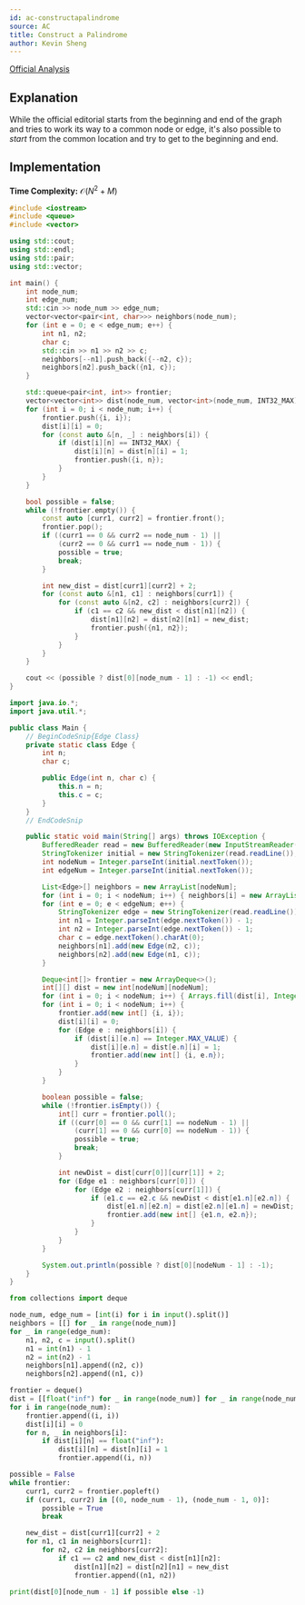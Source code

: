 ```yaml
---
id: ac-constructapalindrome
source: AC
title: Construct a Palindrome
author: Kevin Sheng
---
```


[Official Analysis](https://atcoder.jp/contests/abc197/editorial/1005)

## Explanation

While the official editorial starts from the beginning and end of the graph
and tries to work its way to a common node or edge, it's also possible
to *start* from the common location and try to get to the beginning and end.

## Implementation

**Time Complexity:** $\mathcal{O}(N^2 + M)$

<LanguageSection>
<CPPSection>

```cpp
#include <iostream>
#include <queue>
#include <vector>

using std::cout;
using std::endl;
using std::pair;
using std::vector;

int main() {
	int node_num;
	int edge_num;
	std::cin >> node_num >> edge_num;
	vector<vector<pair<int, char>>> neighbors(node_num);
	for (int e = 0; e < edge_num; e++) {
		int n1, n2;
		char c;
		std::cin >> n1 >> n2 >> c;
		neighbors[--n1].push_back({--n2, c});
		neighbors[n2].push_back({n1, c});
	}

	std::queue<pair<int, int>> frontier;
	vector<vector<int>> dist(node_num, vector<int>(node_num, INT32_MAX));
	for (int i = 0; i < node_num; i++) {
		frontier.push({i, i});
		dist[i][i] = 0;
		for (const auto &[n, _] : neighbors[i]) {
			if (dist[i][n] == INT32_MAX) {
				dist[i][n] = dist[n][i] = 1;
				frontier.push({i, n});
			}
		}
	}

	bool possible = false;
	while (!frontier.empty()) {
		const auto [curr1, curr2] = frontier.front();
		frontier.pop();
		if ((curr1 == 0 && curr2 == node_num - 1) ||
		    (curr2 == 0 && curr1 == node_num - 1)) {
			possible = true;
			break;
		}

		int new_dist = dist[curr1][curr2] + 2;
		for (const auto &[n1, c1] : neighbors[curr1]) {
			for (const auto &[n2, c2] : neighbors[curr2]) {
				if (c1 == c2 && new_dist < dist[n1][n2]) {
					dist[n1][n2] = dist[n2][n1] = new_dist;
					frontier.push({n1, n2});
				}
			}
		}
	}

	cout << (possible ? dist[0][node_num - 1] : -1) << endl;
}
```

</CPPSection>
<JavaSection>

```java
import java.io.*;
import java.util.*;

public class Main {
	// BeginCodeSnip{Edge Class}
	private static class Edge {
		int n;
		char c;

		public Edge(int n, char c) {
			this.n = n;
			this.c = c;
		}
	}
	// EndCodeSnip

	public static void main(String[] args) throws IOException {
		BufferedReader read = new BufferedReader(new InputStreamReader(System.in));
		StringTokenizer initial = new StringTokenizer(read.readLine());
		int nodeNum = Integer.parseInt(initial.nextToken());
		int edgeNum = Integer.parseInt(initial.nextToken());

		List<Edge>[] neighbors = new ArrayList[nodeNum];
		for (int i = 0; i < nodeNum; i++) { neighbors[i] = new ArrayList<>(0); }
		for (int e = 0; e < edgeNum; e++) {
			StringTokenizer edge = new StringTokenizer(read.readLine());
			int n1 = Integer.parseInt(edge.nextToken()) - 1;
			int n2 = Integer.parseInt(edge.nextToken()) - 1;
			char c = edge.nextToken().charAt(0);
			neighbors[n1].add(new Edge(n2, c));
			neighbors[n2].add(new Edge(n1, c));
		}

		Deque<int[]> frontier = new ArrayDeque<>();
		int[][] dist = new int[nodeNum][nodeNum];
		for (int i = 0; i < nodeNum; i++) { Arrays.fill(dist[i], Integer.MAX_VALUE); }
		for (int i = 0; i < nodeNum; i++) {
			frontier.add(new int[] {i, i});
			dist[i][i] = 0;
			for (Edge e : neighbors[i]) {
				if (dist[i][e.n] == Integer.MAX_VALUE) {
					dist[i][e.n] = dist[e.n][i] = 1;
					frontier.add(new int[] {i, e.n});
				}
			}
		}

		boolean possible = false;
		while (!frontier.isEmpty()) {
			int[] curr = frontier.poll();
			if ((curr[0] == 0 && curr[1] == nodeNum - 1) ||
			    (curr[1] == 0 && curr[0] == nodeNum - 1)) {
				possible = true;
				break;
			}

			int newDist = dist[curr[0]][curr[1]] + 2;
			for (Edge e1 : neighbors[curr[0]]) {
				for (Edge e2 : neighbors[curr[1]]) {
					if (e1.c == e2.c && newDist < dist[e1.n][e2.n]) {
						dist[e1.n][e2.n] = dist[e2.n][e1.n] = newDist;
						frontier.add(new int[] {e1.n, e2.n});
					}
				}
			}
		}

		System.out.println(possible ? dist[0][nodeNum - 1] : -1);
	}
}
```

</JavaSection>
<PySection>

```py
from collections import deque

node_num, edge_num = [int(i) for i in input().split()]
neighbors = [[] for _ in range(node_num)]
for _ in range(edge_num):
	n1, n2, c = input().split()
	n1 = int(n1) - 1
	n2 = int(n2) - 1
	neighbors[n1].append((n2, c))
	neighbors[n2].append((n1, c))

frontier = deque()
dist = [[float("inf") for _ in range(node_num)] for _ in range(node_num)]
for i in range(node_num):
	frontier.append((i, i))
	dist[i][i] = 0
	for n, _ in neighbors[i]:
		if dist[i][n] == float("inf"):
			dist[i][n] = dist[n][i] = 1
			frontier.append((i, n))

possible = False
while frontier:
	curr1, curr2 = frontier.popleft()
	if (curr1, curr2) in [(0, node_num - 1), (node_num - 1, 0)]:
		possible = True
		break

	new_dist = dist[curr1][curr2] + 2
	for n1, c1 in neighbors[curr1]:
		for n2, c2 in neighbors[curr2]:
			if c1 == c2 and new_dist < dist[n1][n2]:
				dist[n1][n2] = dist[n2][n1] = new_dist
				frontier.append((n1, n2))

print(dist[0][node_num - 1] if possible else -1)
```

</PySection>
</LanguageSection>
